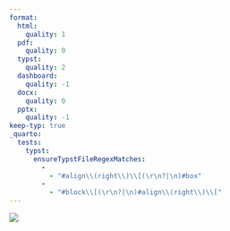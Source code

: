 ```yaml
---
format:
  html:
    quality: 1
  pdf:
    quality: 0
  typst:
    quality: 2
  dashboard:
    quality: -1
  docx:
    quality: 0
  pptx:
    quality: -1
keep-typ: true
_quarto:
  tests:
    typst:
      ensureTypstFileRegexMatches:
        -
          - "#align\\(right\\)\\[(\r\n?|\n)#box"
        -
          - "#block\\[(\r\n?|\n)#align\\(right\\)\\["
---
```


![](100.png){fig-align="right"}
